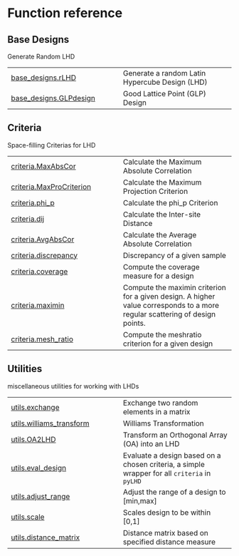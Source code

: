 # Function reference

## Base Designs

Generate Random LHD

| | |
| --- | --- |
| [base_designs.rLHD](base_designs.rLHD.qmd#pyLHD.base_designs.rLHD) | Generate a random Latin Hypercube Design (LHD) |
| [base_designs.GLPdesign](base_designs.GLPdesign.qmd#pyLHD.base_designs.GLPdesign) | Good Lattice Point (GLP) Design  |

## Criteria

Space-filling Criterias for LHD

| | |
| --- | --- |
| [criteria.MaxAbsCor](criteria.MaxAbsCor.qmd#pyLHD.criteria.MaxAbsCor) | Calculate the Maximum Absolute Correlation |
| [criteria.MaxProCriterion](criteria.MaxProCriterion.qmd#pyLHD.criteria.MaxProCriterion) | Calculate the Maximum Projection Criterion |
| [criteria.phi_p](criteria.phi_p.qmd#pyLHD.criteria.phi_p) | Calculate the phi_p Criterion |
| [criteria.dij](criteria.dij.qmd#pyLHD.criteria.dij) | Calculate the Inter-site Distance |
| [criteria.AvgAbsCor](criteria.AvgAbsCor.qmd#pyLHD.criteria.AvgAbsCor) | Calculate the Average Absolute Correlation |
| [criteria.discrepancy](criteria.discrepancy.qmd#pyLHD.criteria.discrepancy) | Discrepancy of a given sample |
| [criteria.coverage](criteria.coverage.qmd#pyLHD.criteria.coverage) | Compute the coverage measure for a design |
| [criteria.maximin](criteria.maximin.qmd#pyLHD.criteria.maximin) | Compute the maximin criterion for a given design. A higher value corresponds to a more regular scattering of design points. |
| [criteria.mesh_ratio](criteria.mesh_ratio.qmd#pyLHD.criteria.mesh_ratio) | Compute the meshratio criterion for a given design |

## Utilities

miscellaneous utilities for working with LHDs

| | |
| --- | --- |
| [utils.exchange](utils.exchange.qmd#pyLHD.utils.exchange) | Exchange two random elements in a matrix |
| [utils.williams_transform](utils.williams_transform.qmd#pyLHD.utils.williams_transform) | Williams Transformation |
| [utils.OA2LHD](utils.OA2LHD.qmd#pyLHD.utils.OA2LHD) | Transform an Orthogonal Array (OA) into an LHD |
| [utils.eval_design](utils.eval_design.qmd#pyLHD.utils.eval_design) | Evaluate a design based on a chosen criteria, a simple wrapper for all `criteria` in `pyLHD` |
| [utils.adjust_range](utils.adjust_range.qmd#pyLHD.utils.adjust_range) | Adjust the range of a design to [min,max] |
| [utils.scale](utils.scale.qmd#pyLHD.utils.scale) | Scales design to be within [0,1] |
| [utils.distance_matrix](utils.distance_matrix.qmd#pyLHD.utils.distance_matrix) | Distance matrix based on specified distance measure |